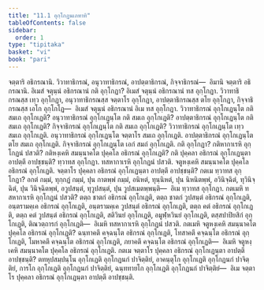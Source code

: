 ```yaml
---
title: "11.1 อุกฺโกฏนเภทาทิ"
tableOfContents: false
sidebar:
  order: 1
type: "tipitaka"
basket: "vi"
book: "pari"
---
```



<DynamicBreadcrumb />

<Division number="340" book="pari">

<Paragraph number="1699" book="pari">
จตฺตาริ อธิกรณานิ. วิวาทาธิกรณํ, อนุวาทาธิกรณํ, อาปตฺตาธิกรณํ, กิจฺจาธิกรณํ—  อิมานิ จตฺตาริ อธิกรณานิ.
</Paragraph>

<Paragraph number="1700" book="pari">
อิเมสํ จตุนฺนํ อธิกรณานํ กติ อุกฺโกฏา? อิเมสํ จตุนฺนํ อธิกรณานํ ทส อุกฺโกฏา. วิวาทาธิกรณสฺส เทฺว อุกฺโกฏา, อนุวาทาธิกรณสฺส จตฺตาโร อุกฺโกฏา, อาปตฺตาธิกรณสฺส ตโย อุกฺโกฏา, กิจฺจาธิกรณสฺส เอโก อุกฺโกโฏ—  อิเมสํ จตุนฺนํ อธิกรณานํ อิเม ทส อุกฺโกฏา.
</Paragraph>

<Paragraph number="1701" book="pari">
วิวาทาธิกรณํ อุกฺโกเฏนฺโต กติ สมเถ อุกฺโกเฏติ? อนุวาทาธิกรณํ อุกฺโกเฏนฺโต กติ สมเถ อุกฺโกเฏติ? อาปตฺตาธิกรณํ อุกฺโกเฏนฺโต กติ สมเถ อุกฺโกเฏติ? กิจฺจาธิกรณํ อุกฺโกเฏนฺโต กติ สมเถ อุกฺโกเฏติ?
</Paragraph>

<Paragraph number="1702" book="pari">
วิวาทาธิกรณํ อุกฺโกเฏนฺโต เทฺว สมเถ อุกฺโกเฏติ. อนุวาทาธิกรณํ อุกฺโกเฏนฺโต จตฺตาโร สมเถ อุกฺโกเฏติ. อาปตฺตาธิกรณํ อุกฺโกเฏนฺโต ตโย สมเถ อุกฺโกเฏติ. กิจฺจาธิกรณํ อุกฺโกเฏนฺโต เอกํ สมถํ อุกฺโกเฏติ.
</Paragraph>

</Division>
<Division number="341" book="pari">

<Paragraph number="1703" book="pari">
กติ อุกฺโกฏา? กติหากาเรหิ อุกฺโกฏนํ ปสวติ? กติหงฺเคหิ สมนฺนาคโต ปุคฺคโล อธิกรณํ อุกฺโกเฏติ? กติ ปุคฺคลา อธิกรณํ อุกฺโกเฏนฺตา อาปตฺตึ อาปชฺชนฺติ?
</Paragraph>

<Paragraph number="1704" book="pari">
ทฺวาทส อุกฺโกฏา. ทสหากาเรหิ อุกฺโกฏนํ ปสวติ. จตูหงฺเคหิ สมนฺนาคโต ปุคฺคโล อธิกรณํ อุกฺโกเฏติ. จตฺตาโร ปุคฺคลา อธิกรณํ อุกฺโกเฏนฺตา อาปตฺตึ อาปชฺชนฺติ?
</Paragraph>

<Paragraph number="1705" book="pari">
กตเม ทฺวาทส อุกฺโกฏา? อกตํ กมฺมํ, ทุกฺกฏํ กมฺมํ, ปุน กาตพฺพํ กมฺมํ, อนิหตํ, ทุนฺนิหตํ, ปุน นิหนิตพฺพํ, อวินิจฺฉิตํ, ทุวินิจฺฉิตํ, ปุน วินิจฺฉิตพฺพํ, อวูปสนฺตํ, ทุวูปสนฺตํ, ปุน วูปสเมตพฺพนฺติ—  อิเม ทฺวาทส อุกฺโกฏา.
</Paragraph>

<Paragraph number="1706" book="pari">
กตเมหิ ทสหากาเรหิ อุกฺโกฏนํ ปสวติ? ตตฺถ ชาตกํ อธิกรณํ อุกฺโกเฏติ, ตตฺถ ชาตกํ วูปสนฺตํ อธิกรณํ อุกฺโกเฏติ, อนฺตรามคฺเค อธิกรณํ อุกฺโกเฏติ, อนฺตรามคฺเค วูปสนฺตํ อธิกรณํ อุกฺโกเฏติ, ตตฺถ คตํ อธิกรณํ อุกฺโกเฏติ, ตตฺถ คตํ วูปสนฺตํ อธิกรณํ อุกฺโกเฏติ, สติวินยํ อุกฺโกเฏติ, อมูฬฺหวินยํ อุกฺโกเฏติ, ตสฺสปาปิยสิกํ อุกฺโกเฏติ, ติณวตฺถารกํ อุกฺโกเฏติ—  อิเมหิ ทสหากาเรหิ อุกฺโกฏนํ ปสวติ.
</Paragraph>

<Paragraph number="1707" book="pari">
กตเมหิ จตูหงฺเคหิ สมนฺนาคโต ปุคฺคโล อธิกรณํ อุกฺโกเฏติ? ฉนฺทาคตึ คจฺฉนฺโต อธิกรณํ อุกฺโกเฏติ, โทสาคตึ คจฺฉนฺโต อธิกรณํ อุกฺโกเฏติ, โมหาคตึ คจฺฉนฺโต อธิกรณํ อุกฺโกเฏติ, ภยาคตึ คจฺฉนฺโต อธิกรณํ อุกฺโกเฏติ—  อิเมหิ จตูหงฺเคหิ สมนฺนาคโต ปุคฺคโล อธิกรณํ อุกฺโกเฏติ.
</Paragraph>

<Paragraph number="1708" book="pari">
กตเม จตฺตาโร ปุคฺคลา อธิกรณํ อุกฺโกเฏนฺตา อาปตฺตึ อาปชฺชนฺติ? ตทหุปสมฺปนฺโน อุกฺโกเฏติ อุกฺโกฏนกํ ปาจิตฺติยํ, อาคนฺตุโก อุกฺโกเฏติ อุกฺโกฏนกํ ปาจิตฺติยํ, การโก อุกฺโกเฏติ อุกฺโกฏนกํ ปาจิตฺติยํ, ฉนฺททายโก อุกฺโกเฏติ อุกฺโกฏนกํ ปาจิตฺติยํ—  อิเม จตฺตาโร ปุคฺคลา อธิกรณํ อุกฺโกเฏนฺตา อาปตฺตึ อาปชฺชนฺติ.
</Paragraph>
</Division>
